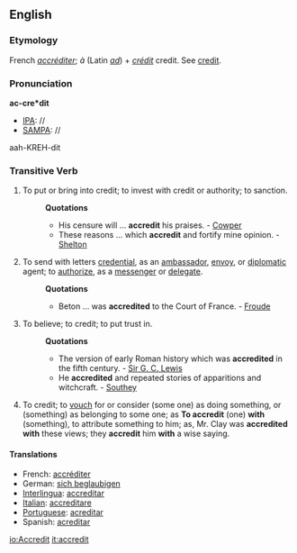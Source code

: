 ==English==

===Etymology===
French ''[[accréditer]]''; ''à'' (Latin ''[[ad]]'') + ''[[crédit]]'' credit. See [[credit]].

===Pronunciation===
'''ac-cre*dit'''
*[[IPA]]: //
*[[SAMPA]]: //
aah-KREH-dit

===Transitive Verb===
{{en-infl-reg-consonant|accredit||}}

# To put or bring into credit; to invest with credit or authority; to sanction.
#:'''Quotations'''
#:*His censure will ... '''accredit''' his praises. - [[Cowper]]
#:*These reasons ... which '''accredit''' and fortify mine opinion. - [[Shelton]]
# To send with letters [[credential]], as an [[ambassador]], [[envoy]], or [[diplomatic]] agent; to [[authorize]], as a [[messenger]] or [[delegate]].
#:'''Quotations'''
#:*Beton ... was '''accredited''' to the Court of France. - [[Froude]]
# To believe; to credit; to put trust in.
#:'''Quotations'''
#:*The version of early Roman history which was '''accredited''' in the fifth century. - [[Sir G. C. Lewis]]
#:*He '''accredited''' and repeated stories of apparitions and witchcraft. - [[Southey]]
# To credit; to [[vouch]] for or consider (some one) as doing something, or (something) as belonging to some one; as '''To accredit''' (one) '''with''' (something), to attribute something to him; as, Mr. Clay was '''accredited with''' these views; they '''accredit''' him '''with''' a wise saying.

====Translations====
*French: [[accréditer]]
*German: [[sich beglaubigen]]
*[[Interlingua]]: [[accreditar]]
*[[Italian]]: [[accreditare]]
*[[Portuguese]]: [[acreditar]]
*Spanish: [[acreditar]]

[[io:Accredit]]
[[it:accredit]]